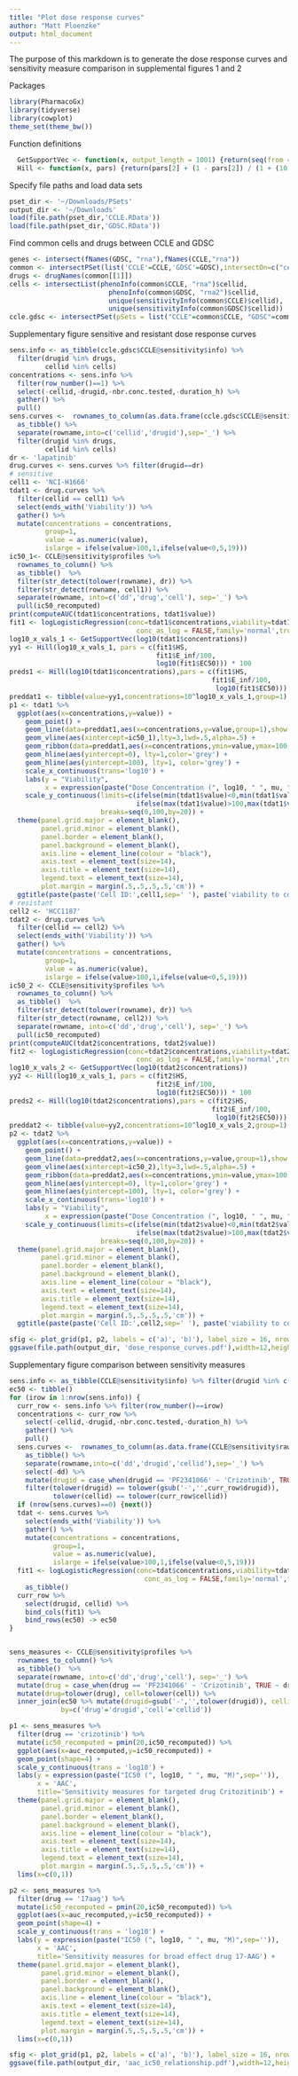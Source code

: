 ```yaml
---
title: "Plot dose response curves"
author: "Matt Ploenzke"
output: html_document
---
```


The purpose of this markdown is to generate the dose response curves and sensitivity measure comparison in supplemental figures 1 and 2

Packages

```r
library(PharmacoGx)
library(tidyverse)
library(cowplot)
theme_set(theme_bw())
```

Function definitions

```r
  GetSupportVec <- function(x, output_length = 1001) {return(seq(from = min(x), to = max(x), length.out = output_length))}
  Hill <- function(x, pars) {return(pars[2] + (1 - pars[2]) / (1 + (10 ^ x / 10 ^ pars[3]) ^ pars[1]))}
```

Specify file paths and load data sets

```r
pset_dir <- '~/Downloads/PSets'
output_dir <- '~/Downloads'
load(file.path(pset_dir,'CCLE.RData'))
load(file.path(pset_dir,'GDSC.RData'))
```

Find common cells and drugs between CCLE and GDSC

```r
genes <- intersect(fNames(GDSC, "rna"),fNames(CCLE,"rna"))
common <- intersectPSet(list('CCLE'=CCLE,'GDSC'=GDSC),intersectOn=c("cell.lines", "drugs"), strictIntersect=TRUE)
drugs <- drugNames(common[[1]])
cells <- intersectList(phenoInfo(common$CCLE, "rna")$cellid,
                         phenoInfo(common$GDSC, "rna2")$cellid,
                         unique(sensitivityInfo(common$CCLE)$cellid), 
                         unique(sensitivityInfo(common$GDSC)$cellid))
ccle.gdsc <- intersectPSet(pSets = list("CCLE"=common$CCLE, "GDSC"=common$GDSC), intersectOn = c("cell.lines", "drugs"), cells=cells)
```

Supplementary figure sensitive and resistant dose response curves

```r
sens.info <- as_tibble(ccle.gdsc$CCLE@sensitivity$info) %>%
  filter(drugid %in% drugs,
         cellid %in% cells)
concentrations <- sens.info %>% 
  filter(row_number()==1) %>%
  select(-cellid,-drugid,-nbr.conc.tested,-duration_h) %>%
  gather() %>%
  pull()
sens.curves <-  rownames_to_column(as.data.frame(ccle.gdsc$CCLE@sensitivity$raw)) %>%
  as_tibble() %>% 
  separate(rowname,into=c('cellid','drugid'),sep='_') %>%
  filter(drugid %in% drugs,
         cellid %in% cells)
dr <- 'lapatinib'
drug.curves <- sens.curves %>% filter(drugid==dr)
# sensitive
cell1 <- 'NCI-H1666'
tdat1 <- drug.curves %>%
  filter(cellid == cell1) %>%
  select(ends_with('Viability')) %>% 
  gather() %>%
  mutate(concentrations = concentrations,
         group=1,
         value = as.numeric(value),
         islarge = ifelse(value>100,1,ifelse(value<0,5,19)))
ic50_1<- CCLE@sensitivity$profiles %>% 
  rownames_to_column() %>% 
  as_tibble()  %>% 
  filter(str_detect(tolower(rowname), dr)) %>% 
  filter(str_detect(rowname, cell1)) %>%
  separate(rowname, into=c('dd','drug','cell'), sep='_') %>% 
  pull(ic50_recomputed)
print(computeAUC(tdat1$concentrations, tdat1$value))
fit1 <- logLogisticRegression(conc=tdat1$concentrations,viability=tdat1$value,
                                conc_as_log = FALSE,family='normal',trunc=TRUE)
log10_x_vals_1 <- GetSupportVec(log10(tdat1$concentrations))
yy1 <- Hill(log10_x_vals_1, pars = c(fit1$HS,
                                     fit1$E_inf/100, 
                                     log10(fit1$EC50))) * 100
preds1 <- Hill(log10(tdat1$concentrations),pars = c(fit1$HS,
                                                   fit1$E_inf/100, 
                                                    log10(fit1$EC50))) * 100
preddat1 <- tibble(value=yy1,concentrations=10^log10_x_vals_1,group=1)
p1 <- tdat1 %>%
  ggplot(aes(x=concentrations,y=value)) +
    geom_point() + 
    geom_line(data=preddat1,aes(x=concentrations,y=value,group=1),show.legend=FALSE) + 
    geom_vline(aes(xintercept=ic50_1),lty=3,lwd=.5,alpha=.5) + 
    geom_ribbon(data=preddat1,aes(x=concentrations,ymin=value,ymax=100,group=1),alpha=.25) +
    geom_hline(aes(yintercept=0), lty=1,color='grey') + 
    geom_hline(aes(yintercept=100), lty=1, color='grey') + 
    scale_x_continuous(trans='log10') + 
    labs(y = "Viability",
         x = expression(paste("Dose Concentration (", log10, " ", mu, "M)",sep=''))) + 
    scale_y_continuous(limits=c(ifelse(min(tdat1$value)<0,min(tdat1$value),0),
                                ifelse(max(tdat1$value)>100,max(tdat1$value),100)),
                       breaks=seq(0,100,by=20)) +
  theme(panel.grid.major = element_blank(), 
        panel.grid.minor = element_blank(),
        panel.border = element_blank(),
        panel.background = element_blank(), 
        axis.line = element_line(colour = "black"),
        axis.text = element_text(size=14),
        axis.title = element_text(size=14),
        legend.text = element_text(size=14),
        plot.margin = margin(.5,.5,.5,.5,'cm')) +
  ggtitle(paste(paste('Cell ID:',cell1,sep=' '), paste('viability to compound:', dr,sep=' '),sep=' '))
# resistant 
cell2 <- 'HCC1187'
tdat2 <- drug.curves %>%
  filter(cellid == cell2) %>%
  select(ends_with('Viability')) %>% 
  gather() %>%
  mutate(concentrations = concentrations,
         group=1,
         value = as.numeric(value),
         islarge = ifelse(value>100,1,ifelse(value<0,5,19)))
ic50_2 <- CCLE@sensitivity$profiles %>% 
  rownames_to_column() %>% 
  as_tibble()  %>% 
  filter(str_detect(tolower(rowname), dr)) %>% 
  filter(str_detect(rowname, cell2)) %>%
  separate(rowname, into=c('dd','drug','cell'), sep='_') %>%
  pull(ic50_recomputed)
print(computeAUC(tdat2$concentrations, tdat2$value))
fit2 <- logLogisticRegression(conc=tdat2$concentrations,viability=tdat2$value,
                                conc_as_log = FALSE,family='normal',trunc=TRUE)
log10_x_vals_2 <- GetSupportVec(log10(tdat2$concentrations))
yy2 <- Hill(log10_x_vals_1, pars = c(fit2$HS,
                                     fit2$E_inf/100, 
                                     log10(fit2$EC50))) * 100
preds2 <- Hill(log10(tdat2$concentrations),pars = c(fit2$HS,
                                                   fit2$E_inf/100, 
                                                    log10(fit2$EC50))) * 100
preddat2 <- tibble(value=yy2,concentrations=10^log10_x_vals_2,group=1)
p2 <- tdat2 %>%
  ggplot(aes(x=concentrations,y=value)) +
    geom_point() + 
    geom_line(data=preddat2,aes(x=concentrations,y=value,group=1),show.legend=FALSE) + 
    geom_vline(aes(xintercept=ic50_2),lty=3,lwd=.5,alpha=.5) + 
    geom_ribbon(data=preddat2,aes(x=concentrations,ymin=value,ymax=100,group=1),alpha=.25) +
    geom_hline(aes(yintercept=0), lty=1,color='grey') + 
    geom_hline(aes(yintercept=100), lty=1, color='grey') + 
    scale_x_continuous(trans='log10') + 
    labs(y = "Viability",
         x = expression(paste("Dose Concentration (", log10, " ", mu, "M)",sep=''))) + 
    scale_y_continuous(limits=c(ifelse(min(tdat2$value)<0,min(tdat2$value),0),
                                ifelse(max(tdat2$value)>100,max(tdat2$value),100)),
                       breaks=seq(0,100,by=20)) +
  theme(panel.grid.major = element_blank(), 
        panel.grid.minor = element_blank(),
        panel.border = element_blank(),
        panel.background = element_blank(), 
        axis.line = element_line(colour = "black"),
        axis.text = element_text(size=14),
        axis.title = element_text(size=14),
        legend.text = element_text(size=14),
        plot.margin = margin(.5,.5,.5,.5,'cm')) +
  ggtitle(paste(paste('Cell ID:',cell2,sep=' '), paste('viability to compound:', dr,sep=' '),sep=' '))

sfig <- plot_grid(p1, p2, labels = c('a)', 'b)'), label_size = 16, nrow = 1)
ggsave(file.path(output_dir, 'dose_response_curves.pdf'),width=12,height=6.5,units='in')
```

Supplementary figure comparison between sensitivity measures

```r
sens.info <- as_tibble(CCLE@sensitivity$info) %>% filter(drugid %in% c('Crizotinib','17-AAG'))
ec50 <- tibble()
for (irow in 1:nrow(sens.info)) {
  curr_row <- sens.info %>% filter(row_number()==irow)
  concentrations <- curr_row %>%
    select(-cellid,-drugid,-nbr.conc.tested,-duration_h) %>%
    gather() %>%
    pull()
  sens.curves <-  rownames_to_column(as.data.frame(CCLE@sensitivity$raw)) %>%
    as_tibble() %>% 
    separate(rowname,into=c('dd','drugid','cellid'),sep='_') %>%
    select(-dd) %>%
    mutate(drugid = case_when(drugid == 'PF2341066' ~ 'Crizotinib', TRUE ~ drugid)) %>%
    filter(tolower(drugid) == tolower(gsub('-','',curr_row$drugid)),
           tolower(cellid) == tolower(curr_row$cellid))
  if (nrow(sens.curves)==0) {next()}
  tdat <- sens.curves %>%
    select(ends_with('Viability')) %>% 
    gather() %>%
    mutate(concentrations = concentrations,
           group=1,
           value = as.numeric(value),
           islarge = ifelse(value>100,1,ifelse(value<0,5,19)))
  fit1 <- logLogisticRegression(conc=tdat$concentrations,viability=tdat$value,
                                  conc_as_log = FALSE,family='normal',trunc=TRUE) %>%
    as_tibble()
  curr_row %>% 
    select(drugid, cellid) %>% 
    bind_cols(fit1) %>% 
    bind_rows(ec50) -> ec50
}


sens_measures <- CCLE@sensitivity$profiles %>% 
  rownames_to_column() %>% 
  as_tibble()  %>% 
  separate(rowname, into=c('dd','drug','cell'), sep='_') %>%
  mutate(drug = case_when(drug == 'PF2341066' ~ 'Crizotinib', TRUE ~ drug)) %>%
  mutate(drug=tolower(drug), cell=tolower(cell)) %>% 
  inner_join(ec50 %>% mutate(drugid=gsub('-','',tolower(drugid)), cellid=tolower(cellid)), 
             by=c('drug'='drugid','cell'='cellid'))

p1 <- sens_measures %>%
  filter(drug == 'crizotinib') %>% 
  mutate(ic50_recomputed = pmin(20,ic50_recomputed)) %>% 
  ggplot(aes(x=auc_recomputed,y=ic50_recomputed)) +
  geom_point(shape=4) + 
  scale_y_continuous(trans = 'log10') +
  labs(y = expression(paste("IC50 (", log10, " ", mu, "M)",sep='')),
       x = 'AAC',
       title='Sensitivity measures for targeted drug Critozitinib') + 
  theme(panel.grid.major = element_blank(), 
        panel.grid.minor = element_blank(),
        panel.border = element_blank(),
        panel.background = element_blank(), 
        axis.line = element_line(colour = "black"),
        axis.text = element_text(size=14),
        axis.title = element_text(size=14),
        legend.text = element_text(size=14),
        plot.margin = margin(.5,.5,.5,.5,'cm')) +
  lims(x=c(0,1))

p2 <- sens_measures %>%
  filter(drug == '17aag') %>% 
  mutate(ic50_recomputed = pmin(20,ic50_recomputed)) %>% 
  ggplot(aes(x=auc_recomputed,y=ic50_recomputed)) +
  geom_point(shape=4) + 
  scale_y_continuous(trans = 'log10') + 
  labs(y = expression(paste("IC50 (", log10, " ", mu, "M)",sep='')),
       x = 'AAC',
       title='Sensitivity measures for broad effect drug 17-AAG') + 
  theme(panel.grid.major = element_blank(), 
        panel.grid.minor = element_blank(),
        panel.border = element_blank(),
        panel.background = element_blank(), 
        axis.line = element_line(colour = "black"),
        axis.text = element_text(size=14),
        axis.title = element_text(size=14),
        legend.text = element_text(size=14),
        plot.margin = margin(.5,.5,.5,.5,'cm')) +
  lims(x=c(0,1))

sfig <- plot_grid(p1, p2, labels = c('a)', 'b)'), label_size = 16, nrow = 1)
ggsave(file.path(output_dir, 'aac_ic50_relationship.pdf'),width=12,height=6.5,units='in')
```
